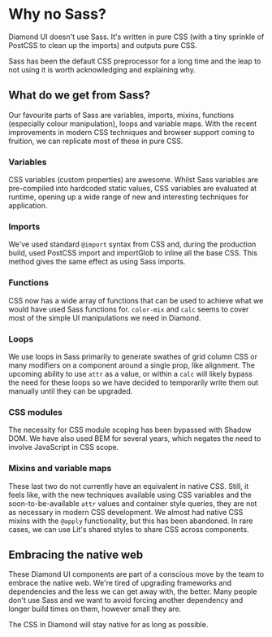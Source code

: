 
<Meta title="Docs/Why no Sass?" />

# Why no Sass?

Diamond UI doesn't use Sass. It's written in pure CSS (with a tiny sprinkle of PostCSS to clean up the imports) and outputs pure CSS.

Sass has been the default CSS preprocessor for a long time and the leap to not using it is worth acknowledging and explaining why.

## What do we get from Sass?

Our favourite parts of Sass are variables, imports, mixins, functions (especially colour manipulation), loops and variable maps. With the recent improvements in modern CSS techniques and browser support coming to fruition, we can replicate most of these in pure CSS.

### Variables
CSS variables (custom properties) are awesome. Whilst Sass variables are pre-compiled into hardcoded static values, CSS variables are evaluated at runtime, opening up a wide range of new and interesting techniques for application.

### Imports
We've used standard `@import` syntax from CSS and, during the production build, used PostCSS import and importGlob to inline all the base CSS. This method gives the same effect as using Sass imports.

### Functions
CSS now has a wide array of functions that can be used to achieve what we would have used Sass functions for. `color-mix` and `calc` seems to cover most of the simple UI manipulations we need in Diamond.

### Loops
We use loops in Sass primarily to generate swathes of grid column CSS or many modifiers on a component around a single prop, like alignment. The upcoming ability to use `attr` as a value, or within a `calc` will likely bypass the need for these loops so we have decided to temporarily write them out manually until they can be upgraded.

### CSS modules
The necessity for CSS module scoping has been bypassed with Shadow DOM. We have also used BEM for several years, which negates the need to involve JavaScript in CSS scope.

### Mixins and variable maps
These last two do not currently have an equivalent in native CSS. Still, it feels like, with the new techniques available using CSS variables and the soon-to-be-available `attr` values and container style queries, they are not as necessary in modern CSS development. We almost had native CSS mixins with the `@apply` functionality, but this has been abandoned. In rare cases, we can use Lit's shared styles to share CSS across components.

## Embracing the native web
These Diamond UI components are part of a conscious move by the team to embrace the native web. We're tired of upgrading frameworks and dependencies and the less we can get away with, the better. Many people don't use Sass and we want to avoid forcing another dependency and longer build times on them, however small they are.

The CSS in Diamond will stay native for as long as possible.
